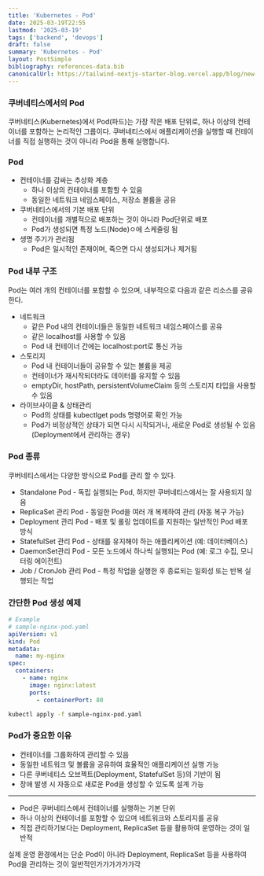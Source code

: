 ```yaml
---
title: 'Kubernetes - Pod'
date: 2025-03-19T22:55
lastmod: '2025-03-19'
tags: ['backend', 'devops']
draft: false
summary: 'Kubernetes - Pod'
layout: PostSimple
bibliography: references-data.bib
canonicalUrl: https://tailwind-nextjs-starter-blog.vercel.app/blog/new-features-in-v1/
---
```


### 쿠버네티스에서의 Pod

쿠버네티스(Kubernetes)에서 Pod(파드)는 가장 작은 배포 단위로, 하나 이상의 컨테이너를 포함하는 논리적인 그룹이다. 쿠버네티스에서 애플리케이션을 실행할 때 컨테이너를 직접 실행하는 것이 아니라 Pod을 통해 실행합니다.

### Pod

- 컨테이너를 감싸는 추상화 계층
  - 하나 이상의 컨테이너를 포함할 수 있음
  - 동일한 네트워크 네임스페이스, 저장소 볼륨을 공유
- 쿠버네티스에서의 기본 배포 단위
  - 컨테이너를 개별적으로 배포하는 것이 아니라 Pod단위로 배포
  - Pod가 생성되면 특정 노드(Node)ㅇ에 스케줄링 됨
- 생명 주기가 관리됨
  - Pod은 일시적인 존재이며, 죽으면 다시 생성되거나 제거됨

### Pod 내부 구조

Pod는 여러 개의 컨테이너를 포함할 수 있으며, 내부적으로 다음과 같은 리소스를 공유한다.

- 네트워크
  - 같은 Pod 내의 컨테이너들은 동일한 네트워크 네임스페이스를 공유
  - 같은 localhost를 사용할 수 있음
  - Pod 내 컨테이너 간에는 localhost:port로 통신 가능
- 스토리지
  - Pod 내 컨테이너들이 공유할 수 있는 볼륨을 제공
  - 컨테이너가 재시작되더라도 데이터를 유지할 수 있음
  - emptyDir, hostPath, persistentVolumeClaim 등의 스토리지 타입을 사용할 수 있음
- 라이브사이클 & 상태관리
  - Pod의 상태를 kubectlget pods 명령어로 확인 가능
  - Pod가 비정상적인 상태가 되면 다시 시작되거나, 새로운 Pod로 생성될 수 있음(Deployment에서 관리하는 경우)

### Pod 종류

쿠버네티스에서는 다양한 방식으로 Pod를 관리 할 수 있다.

- Standalone Pod - 독립 실행되는 Pod, 하지만 쿠버네티스에서는 잘 사용되지 않음
- ReplicaSet 관리 Pod - 동일한 Pod을 여러 개 복제하여 관리 (자동 복구 가능)
- Deployment 관리 Pod - 배포 및 롤링 업데이트를 지원하는 일반적인 Pod 배포 방식
- StatefulSet 관리 Pod - 상태를 유지해야 하는 애플리케이션 (예: 데이터베이스)
- DaemonSet관리 Pod - 모든 노드에서 하나씩 실행되는 Pod (예: 로그 수집, 모니터링 에이전트)
- Job / CronJob 관리 Pod - 특정 작업을 실행한 후 종료되는 일회성 또는 반복 실행되는 작업

### 간단한 Pod 생성 예제

```yaml
# Example
# sample-nginx-pod.yaml
apiVersion: v1
kind: Pod
metadata:
  name: my-nginx
spec:
  containers:
    - name: nginx
      image: nginx:latest
      ports:
        - containerPort: 80
```

```bash
kubectl apply -f sample-nginx-pod.yaml
```

### Pod가 중요한 이유

- 컨테이너를 그룹화하여 관리할 수 있음
- 동일한 네트워크 및 볼륨을 공유하여 효율적인 애플리케이션 실행 가능
- 다른 쿠버네티스 오브젝트(Deployment, StatefulSet 등)의 기반이 됨
- 장애 발생 시 자동으로 새로운 Pod을 생성할 수 있도록 설계 가능

---

- Pod은 쿠버네티스에서 컨테이너를 실행하는 기본 단위
- 하나 이상의 컨테이너를 포함할 수 있으며 네트워크와 스토리지를 공유
- 직접 관리하기보다는 Deployment, ReplicaSet 등을 활용하여 운영하는 것이 일반적

실제 운영 환경에서는 단순 Pod이 아니라 Deployment, ReplicaSet 등을 사용하여 Pod을 관리하는 것이 일반적인가가가가가가각

